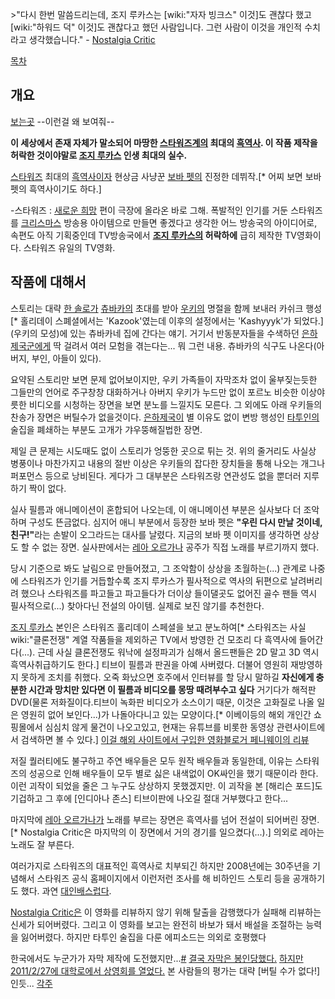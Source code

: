 {{{#!html 
<img src=http://cfile22.uf.tistory.com/image/13274E104A124141238A6C> 
}}}

>"다시 한번 말씀드리는데, 조지 루카스는 [wiki:"자자 빙크스" 이것]도 괜찮다 했고 [wiki:"하워드 덕" 이것]도 괜찮다고 했던 사람입니다. 그런 사람이 이것을 개인적 수치라고 생각했습니다." - [[Nostalgia Critic]]

[[목차]]
== 개요 ==
[http://www.dailymotion.com/video/xn5gsj_the-star-wars-holiday-special_shortfilms 보는곳] --이런걸 왜 보여줘--

'''이 세상에서 존재 자체가 말소되어 마땅한 [[스타워즈]]계의 최대의 [[흑역사]]. 이 작품 제작을 허락한 것이야말로 [[조지 루카스]] 인생 최대의 실수.'''

[[스타워즈]] 최대의 [[흑역사]]이자 현상금 사냥꾼 [[보바 펫]]의 진정한 데뷔작.[* 어찌 보면 보바 펫의 흑역사이기도 하다.]

-스타워즈 : [[새로운 희망]] 편이 극장에 올라온 바로 그해. 폭발적인 인기를 거둔 스타워즈를 [[크리스마스]] 방송용 아이템으로 만들면 좋겠다고 생각한 어느 방송국의 아이디어로, 속편도 아직 기획중인데 TV방송국에서 '''[[조지 루카스]]의 허락하에''' 급히 제작한 TV영화이다. 스타워즈 유일의 TV영화.

== 작품에 대해서 ==

스토리는 대략 [[한 솔로]]가 [[츄바카]]의 초대를 받아 [[우키]]의 명절을 함께 보내러 카쉬크 행성[* 홀리데이 스폐셜에서는 'Kazook'였는데 이후의 설정에서는 'Kashyyyk'가 되었다.] (우키의 모성)에 있는 츄바카네 집에 간다는 얘기. 거기서 반동분자들을 수색하던 [[은하제국]]군에게 딱 걸려서 여러 모험을 겪는다는... 뭐 그런 내용. 츄바카의 식구도 나온다(아버지, 부인, 아들이 있다).

요약된 스토리만 보면 문제 없어보이지만, 우키 가족들이 자막조차 없이 울부짖는듯한 그들만의 언어로 주구창창 대화하거나  아버지 우키가 누드만 없이 포르노 비슷한 이상야릇한 비디오를 시청하는 장면을 보면 분노를 느낄지도 모른다. 그 외에도 아래 우키들의 찬송가 장면은 버틸수가 없을것이다. [[은하제국]]이 별 이유도 없이 변방 행성인 [[타투인]]의 술집을 폐쇄하는 부분도 고개가 갸우뚱해질법한 장면.  

제일 큰 문제는 시도때도 없이 스토리가 엉뚱한 곳으로 튀는 것. 위의 줄거리도 사실상 병풍이나 마찬가지고 내용의 절반 이상은 우키들의 잡다한 장치들을 통해 나오는 개그나 퍼포먼스 등으로 낭비된다. 게다가 그 대부분은 스타워즈랑 연관성도 없을 뿐더러 지루하기 짝이 없다.

실사 필름과 애니메이션이 혼합되어 나오는데, 이 애니메이션 부분은 실사보다 더 조악하며 구성도 뜬금없다. 심지어 애니 부분에서 등장한 보바 펫은 '''"우린 다시 만날 것이네, 친구!"'''라는 손발이 오그라드는 대사를 날렸다. 지금의 보바 펫 이미지를 생각하면 상상도 할 수 없는 장면. 실사판에서는 [[레아 오르가나]] 공주가 직접 노래를 부르기까지 했다.

당시 기준으로 봐도 날림으로 만들어졌고, 그 조악함이 상상을 초월하는(...) 관계로 나중에 스타워즈가 인기를 거듭할수록 조지 루카스가 필사적으로 역사의 뒤편으로 날려버리려 했으나 스타워즈를 파고들고 파고들다가 더이상 들이댈곳도 없어진 골수 팬들 역시 필사적으로(...) 찾아다닌 전설의 아이템. 실제로 보진 않기를 추천한다.

[[조지 루카스]] 본인은 스타워즈 홀리데이 스페셜을 보고 분노하여[* 스타워즈는 사실 wiki:"클론전쟁" 계열 작품들을 제외하곤 TV에서 방영한 건 모조리 다 흑역사에 들어간다(...). 근데 사실 클론전쟁도 워낙에 설정파괴가 심해서 올드팬들은 2D 말고 3D 역시 흑역사취급하기도 한다.] 티브이 필름과 판권을 아예 사버렸다. 더불어 영원히 재방영하지 못하게 조치를 취했다. 오죽 화났으면 호주에서 인터뷰를 할 당시 말하길 '''자신에게 충분한 시간과 망치만 있다면 이 필름과 비디오를 몽땅 때려부수고 싶다''' 거기다가 해적판 DVD(물론 저화질이다.티브이 녹화판 비디오가 소스이기 때문, 이것은 고화질로 나올 일은 영원히 없어 보인다...)가 나돌아다니고 있는 모양이다.[* 이베이등의 해외 개인간 쇼핑몰에서 심심치 않게 물건이 나오고있고, 현재는 유튜브를 비롯한 동영상 관련사이트에서 검색하면 볼 수 있다.] [http://www.pennyway.net/481 이걸 해외 사이트에서 구입한 영화블로거 페니웨이의 리뷰] 

저질 퀄러티에도 불구하고 주연 배우들은 모두 원작 배우들과 동일한데, 이유는 스타워즈의 성공으로 인해 배우들이 모두 별로 싫은 내색없이 OK싸인을 했기 때문이라 한다. 이런 괴작이 되었을 줄은 그 누구도 상상하지 못했겠지만. 이 괴작을 본 [해리슨 포드]도 기겁하고 그 후에 [인디아나 존스] 티브이판에 나오길 절대 거부했다고 한다...

마지막에 [[레아 오르가나]]가 노래를 부르는 장면은 흑역사를 넘어 전설이 되어버린 장면.[* Nostalgia Critic은 마지막의 이 장면에서 거의 경기를 일으켰다(...).] 의외로 레아는 노래도 잘 부른다.

여러가지로 스타워즈의 대표적인 흑역사로 치부되긴 하지만 2008년에는 30주년을 기념해서 스타워즈 공식 홈페이지에서 이런저런 조사를 해 비하인드 스토리 등을 공개하기도 했다. 과연 [[대인배]]스럽다.

[[Nostalgia Critic]]은 이 영화를 리뷰하지 않기 위해 탈출을 감행했다가 실패해 리뷰하는 신세가 되어버렸다. 그리고 이 영화를 보고는 완전히 바보가 돼서 배설을 조절하는 능력을 잃어버렸다. 하지만 타투인 술집을 다룬 에피소드는 의외로 호평했다

한국에서도 누군가가 자막 제작에 도전했지만...[http://venator.egloos.com/5290786 #] [http://venator.egloos.com/5479198 결국 자막은 봉인당했다.] [http://venator.egloos.com/5479848 하지만 2011/2/27에 대학로에서 상영회를 열었다.] 본 사람들의 평가는 대략 [버틸 수가 없다!] 인듯...
[[각주]]
